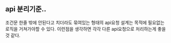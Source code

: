 ## api 분리기준..

조건문 한줄 밖에 안된다고 치더라도 묶여있는 형태의 api요청 설계는 목적에 필요없는 로직을 거쳐가야할 수 있다. 이런점을 생각하면 각각 다른 api요청으로 처리하는게 좋을 것 같다.
